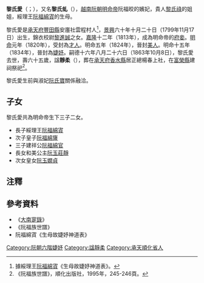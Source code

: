 '''黎氏愛'''（{{vie|v='''Lê Thị Ái'''|hn=黎氏愛}}；{{bd|1799年|11月17日|1863年|10月8日|catIdx=L黎}}），又名'''黎氏虬'''（{{vie|v='''Lê Thị Cầu'''|hn=黎氏虬}}），[[越南|越南]][[阮朝|阮朝]][[明命帝|明命帝]]阮福晈的嬪妃，貴人[[黎氏祿|黎氏祿]]的姐姐，綏理王[[阮福綿寊|阮福綿寊]]的生母。

黎氏愛是[[承天府_(越南)|承天府]][[豐田縣_(承天順化省)|豐田縣]]安廛社雲程村人<ref>據綏理王[[阮福綿寊|阮福綿寊]]《生母故婕妤神道表》。</ref>，[[景興|景興]]六十年十月二十日（1799年11月17日）出生，錦衣校尉[[黎進誠|黎進誠]]之女。[[嘉隆|嘉隆]]十二年（1813年），成為明命帝的[[府妾|府妾]]。[[明命|明命]]元年（1820年），受封為[[才人|才人]]。明命五年（1824年），晉封[[美人_(位號)|美人]]。明命十五年（1834年），晉封為[[婕妤|婕妤]]。嗣德十六年八月二十六日（1863年10月8日），黎氏愛去世，壽六十五歲，諡'''靜柔'''（{{vie|v=Tịnh Nhu|hn=靜柔}}），葬在[[承天府_(越南)|承天府]][[香水縣|香水縣]]居正總楊春上社，在[[富榮縣|富榮縣]]建祠祭祀<ref>《阮福族世譜》，順化出版社，1995年，245-246頁。</ref>。

黎氏愛生前與淑妃[[阮氏寶|阮氏寶]]關係融洽。

==子女==
黎氏愛共為明命帝生下三子二女。
*長子綏理王[[阮福綿寊|阮福綿寊]]
*次子皇子[[阮福綿㝫|阮福綿㝫]]
*三子建祥公[[阮福綿官|阮福綿官]]
*長女和美公主[[阮玉莊靜|阮玉莊靜]]
*次女皇女[[阮玉嫺貞|阮玉嫺貞]]

==注釋==
{{reflist}}

==參考資料==
*《[[大南寔錄|大南寔錄]]》
*《阮福族世譜》
*阮福綿寊《生母故婕妤神道表》

[[Category:阮朝六階婕妤|Category:阮朝六階婕妤]]
[[Category:諡靜柔|Category:諡靜柔]]
[[Category:承天順化省人|Category:承天順化省人]]